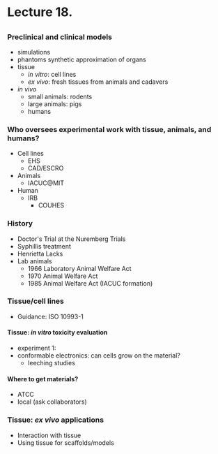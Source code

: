 # Lecture 18.

##

### Preclinical and clinical models
- simulations
- phantoms synthetic approximation of organs
- tissue
  - _in vitro_: cell lines
  - _ex vivo_: fresh tissues from animals and cadavers
- _in vivo_
  - small animals: rodents
  - large animals: pigs
  - humans

### Who oversees experimental work with tissue, animals, and humans?
- Cell lines
  - EHS
  - CAD/ESCRO
- Animals
  - IACUC@MIT
- Human
  - IRB
    - COUHES

### History
- Doctor's Trial at the Nuremberg Trials
- Syphillis treatment
- Henrietta Lacks
- Lab animals
  - 1966 Laboratory Animal Welfare Act
  - 1970 Animal Welfare Act
  - 1985 Animal Welfare Act (IACUC formation)

### Tissue/cell lines
- Guidance: ISO 10993-1

#### Tissue: _in vitro_ toxicity evaluation
- experiment 1: 
- conformable electronics: can cells grow on the material?
  - leeching studies

#### Where to get materials?
- ATCC
- local (ask collaborators)

### Tissue: _ex vivo_ applications
- Interaction with tissue
- Using tissue for scaffolds/models